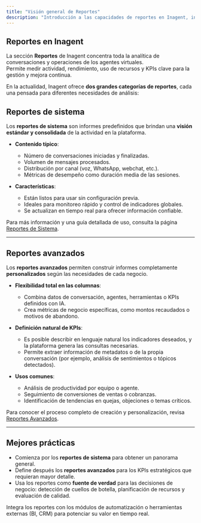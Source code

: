 ```yaml
---
title: "Visión general de Reportes"
description: "Introducción a las capacidades de reportes en Inagent, incluyendo reportes de sistema y reportes avanzados personalizables."
---
```


## Reportes en Inagent

La sección **Reportes** de Inagent concentra toda la analítica de conversaciones y operaciones de los agentes virtuales.  
Permite medir actividad, rendimiento, uso de recursos y KPIs clave para la gestión y mejora continua.

En la actualidad, Inagent ofrece **dos grandes categorías de reportes**, cada una pensada para diferentes necesidades de análisis:

## Reportes de sistema

Los **reportes de sistema** son informes predefinidos que brindan una **visión estándar y consolidada** de la actividad en la plataforma.

- **Contenido típico**:  
  - Número de conversaciones iniciadas y finalizadas.  
  - Volumen de mensajes procesados.  
  - Distribución por canal (voz, WhatsApp, webchat, etc.).  
  - Métricas de desempeño como duración media de las sesiones.

- **Características**:  
  - Están listos para usar sin configuración previa.  
  - Ideales para monitoreo rápido y control de indicadores globales.  
  - Se actualizan en tiempo real para ofrecer información confiable.

Para más información y una guía detallada de uso, consulta la página  
[Reportes de Sistema](/reporting/system-reports).

---

## Reportes avanzados

Los **reportes avanzados** permiten construir informes completamente **personalizados** según las necesidades de cada negocio.

- **Flexibilidad total en las columnas**:  
  - Combina datos de conversación, agentes, herramientas o KPIs definidos con IA.  
  - Crea métricas de negocio específicas, como montos recaudados o motivos de abandono.

- **Definición natural de KPIs**:  
  - Es posible describir en lenguaje natural los indicadores deseados, y la plataforma genera las consultas necesarias.  
  - Permite extraer información de metadatos o de la propia conversación (por ejemplo, análisis de sentimientos o tópicos detectados).

- **Usos comunes**:  
  - Análisis de productividad por equipo o agente.  
  - Seguimiento de conversiones de ventas o cobranzas.  
  - Identificación de tendencias en quejas, objeciones o temas críticos.

Para conocer el proceso completo de creación y personalización, revisa  
[Reportes Avanzados](/reporting/advanced-reports).

---

## Mejores prácticas

- Comienza por los **reportes de sistema** para obtener un panorama general.  
- Define después los **reportes avanzados** para los KPIs estratégicos que requieran mayor detalle.  
- Usa los reportes como **fuente de verdad** para las decisiones de negocio: detección de cuellos de botella, planificación de recursos y evaluación de calidad.

<Callout type="tip">
Integra los reportes con los módulos de automatización o herramientas externas (BI, CRM) para potenciar su valor en tiempo real.
</Callout>
